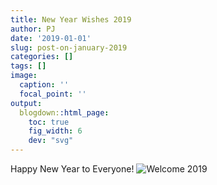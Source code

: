 ```yaml
---
title: New Year Wishes 2019
author: PJ
date: '2019-01-01'
slug: post-on-january-2019
categories: []
tags: []
image:
  caption: ''
  focal_point: ''
output:
  blogdown::html_page:
    toc: true
    fig_width: 6
    dev: "svg"
---
```


Happy New Year to Everyone!
![Welcome 2019](/img/IMG_3506.PNG)